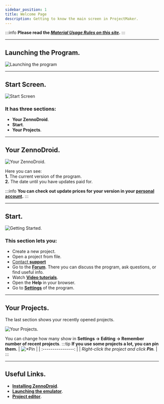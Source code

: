 ```yaml
---
sidebar_position: 1
title: Welcome Page
description: Getting to know the main screen in ProjectMaker.
---
```

:::info **Please read the [*Material Usage Rules on this site*](../Disclaimer).**
:::
_______________________________________________
## Launching the Program.
![Launching the program](./assets/Welcome_PM/Welcome_PM_pic1.png)
_______________________________________________
## Start Screen.
![Start Screen](./assets/Welcome_PM/Welcome_PM_pic2.png)
### It has three sections:
- **Your ZennoDroid**.
- **Start**.
- **Your Projects**.
_______________________________________________
## Your ZennoDroid.
![Your ZennoDroid.](./assets/Welcome_PM/Welcome_PM_pic3.png)  

Here you can see:  
**1.** The current version of the program.  
**2.** The date until you have updates paid for.  

:::info **You can check out update prices for your version in your [**personal account**](https://account.zennolab.com/personal-area-sale/updates).**
:::
_______________________________________________
## Start.
![Getting Started.](./assets/Welcome_PM/Welcome_PM_pic4.png)
### This section lets you:
- Create a new project.
- Open a project from file.
- [Contact **support**](https://helpdesk.zennolab.com/ru)
- Go to the [**Forum**](https://zenno.club/discussion/). There you can discuss the program, ask questions, or find useful info.
- Watch [**Video tutorials**](https://www.youtube.com/@ZennoLabcom/playlists).
- Open the **Help** in your browser.
- Go to [**Settings**](../category/настройки) of the program.
_______________________________________________
## Your Projects.  
The last section shows your recently opened projects.  

![Your Projects.](./assets/Welcome_PM/Welcome_PM_pic5.png)  

You can change how many show in **Settings → Editing → Remember number of recent projects**.
:::tip **If you use some projects a lot, you can pin them.**
| ![*Pin](./assets/Welcome_PM/Welcome_PM_pic6.png)              |
| :----------------: |
| *Right-click the project and click **Pin**.*        |
:::
_______________________________________________
## Useful Links.
- [**Installing ZennoDroid**](../Installation/ZD_Install).
- [**Launching the emulator**](../ProLite/Memu_Start).
- [**Project editor**](../category/редактор-проектов).